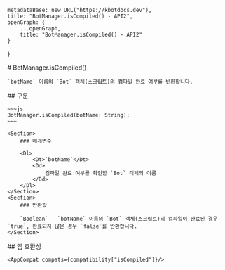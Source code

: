 
    metadataBase: new URL("https://kbotdocs.dev"),
    title: "BotManager.isCompiled() - API2",
    openGraph: {
        ...openGraph,
        title: "BotManager.isCompiled() - API2"
    }
}

<Section>
    # BotManager.isCompiled()

    `botName` 이름의 `Bot` 객체(스크립트)의 컴파일 완료 여부를 반환합니다.
</Section>
<Section>
    ## 구문

    ~~~js
    BotManager.isCompiled(botName: String);
    ~~~

    <Section>
        ### 매개변수

        <Dl>
            <Dt>`botName`</Dt>
            <Dd>
                컴파일 완료 여부를 확인할 `Bot` 객체의 이름
            </Dd>
        </Dl>
    </Section>
    <Section>
        ### 반환값

        `Boolean` - `botName` 이름의 `Bot` 객체(스크립트)의 컴파일이 완료된 경우 `true`, 완료되지 않은 경우 `false`를 반환합니다.
    </Section>
</Section>
<Section>
    ## 앱 호환성

    <AppCompat compats={compatibility["isCompiled"]}/>
</Section>